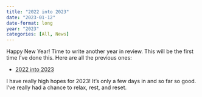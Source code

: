 ```yaml
---
title: "2022 into 2023"
date: "2023-01-12"
date-format: long
year: "2023"
categories: [All, News]
---
```


Happy New Year! Time to write another year in review. This will be the first time I've done this. Here are all the previous ones:

- [2022 into 2023]()

I have really high hopes for 2023! It's only a few days in and so far so good. I've really had a chance to relax, rest, and reset.
